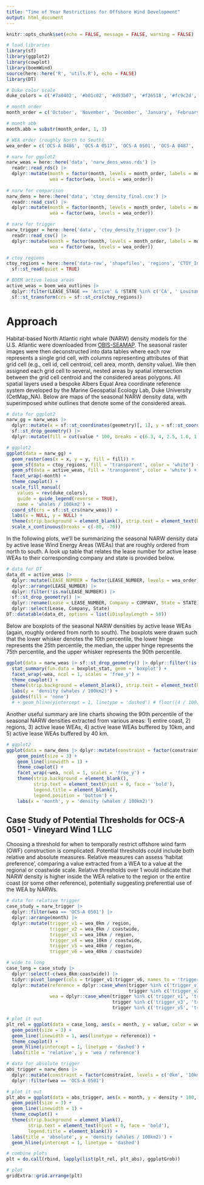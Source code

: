 ```yaml
---
title: "Time of Year Restrictions for Offshore Wind Development"
output: html_document
---
```


```r
knitr::opts_chunk$set(echo = FALSE, message = FALSE, warning = FALSE)

# load libraries
library(sf)
library(ggplot2)
library(cowplot)
library(boemWind)
source(here::here('R', 'utils.R'), echo = FALSE)
library(DT)

# Duke color scale
duke_colors = c('#7a0402', '#b01c02', '#d93b07', '#f26518', '#fc9c2d', '#f2c738', '#d0e835', '#a3fc3d', '#65fc6a', '#2deba2', '#24ced4', '#39a8f7', '#4678eb', '#4346ab', '#30123b')

# month order
month_order = c('October', 'November', 'December', 'January', 'February', 'March', 'April', 'May', 'June', 'July', 'August', 'September')

# month abb
month.abb = substr(month_order, 1, 3)

# WEA order (roughly North to South)
wea_order = c('OCS-A 0486', 'OCS-A 0517', 'OCS-A 0501', 'OCS-A 0487', 'OCS-A 0500', 'OCS-A 0534', 'OCS-A 0520', 'OCS-A 0521', 'OCS-A 0522', 'OCS-A 0512', 'OCS-A 0544', 'OCS-A 0537', 'OCS-A 0538', 'OCS-A 0539', 'OCS-A 0549', 'OCS-A 0541', 'OCS-A 0542', 'OCS-A 0499', 'OCS-A 0498', 'OCS-A 0532', 'OCS-A 0482', 'OCS-A 0519', 'OCS-A 0490', 'OCS-A 0483', 'OCS-A 0508', 'OCS-A 0545', 'OCS-A 0546')
```

```r
# narw for ggplot2
narw_weas = here::here('data', 'narw_dens_weas.rds') |>
  readr::read_rds() |>
  dplyr::mutate(month = factor(month, levels = month_order, labels = month.abb),
                wea = factor(wea, levels = wea_order))
  
# narw for comparison
narw_dens = here::here('data', 'ctoy_density_final.csv') |>
  readr::read_csv() |>
  dplyr::mutate(month = factor(month, levels = month_order, labels = month.abb),
                wea = factor(wea, levels = wea_order))

# narw for trigger
narw_trigger = here::here('data', 'ctoy_density_trigger.csv') |>
  readr::read_csv() |>
  dplyr::mutate(month = factor(month, levels = month_order, labels = month.abb),
                wea = factor(wea, levels = wea_order))

# ctoy regions
ctoy_regions = here::here('data-raw', 'shapefiles', 'regions', 'CTOY_Investigation.shp') |>
  sf::st_read(quiet = TRUE) 

# BOEM active lease areas
active_weas = boem_wea_outlines |>
  dplyr::filter(LEASE_STAGE == 'Active' & !STATE %in% c('CA', ' Louisanna/Texas') & LEASE_TYPE != 'Easement' & LEASE_NUMBER_COMPANY != 'OCS-A 0506 - The Narragansett Electric Company') |>
  sf::st_transform(crs = sf::st_crs(ctoy_regions))
```

# Approach

Habitat-based North Atlantic right whale (NARW) density models for the U.S. Atlantic were downloaded from [OBIS-SEAMAP](https://seamap.env.duke.edu/models/Duke/EC/). The seasonal raster images were then deconstructed into data tables where each row represents a single grid cell, with columns representing attributes of that grid cell (e.g., cell id, cell centroid, cell area, month, density value). We then assigned each grid cell to several, nested areas by spatial intersection between the grid cell centroid and the considered areas polygons. All spatial layers used a bespoke Albers Equal Area coordinate reference system developed by the Marine Geospatial Ecology Lab, Duke University (CetMap_NA). Below are maps of the seasonal NARW density data, with superimposed white outlines that denote some of the considered areas.

```r
# data for ggplot2
narw_gg = narw_weas |>
  dplyr::mutate(x = sf::st_coordinates(geometry)[, 1], y = sf::st_coordinates(geometry)[, 2]) |>
  sf::st_drop_geometry() |>
  dplyr::mutate(fill = cut(value * 100, breaks = c(6.3, 4, 2.5, 1.6, 1, 0.63, 0.40, 0.25, 0.16, 0.10, 0.063, 0.040, 0.025, 0.016, 0), include.lowest = TRUE))

# ggplot2
ggplot(data = narw_gg) + 
  geom_raster(aes(x = x, y = y, fill = fill)) + 
  geom_sf(data = ctoy_regions, fill = 'transparent', color = 'white') +
  geom_sf(data = active_weas, fill = 'transparent', color = 'white') +
  facet_wrap(~month) + 
  theme_cowplot() +
  scale_fill_manual(
    values = rev(duke_colors), 
    guide = guide_legend(reverse = TRUE),
    name = 'whales / 100km2') + 
  coord_sf(crs = sf::st_crs(narw_weas)) + 
  labs(x = NULL, y = NULL) + 
  theme(strip.background = element_blank(), strip.text = element_text(hjust = 0, face = 'bold')) + 
  scale_x_continuous(breaks = c(-80, -70))
```

In the following plots, we'll be summarizing the seasonal NARW density data by active lease Wind Energy Areas (WEAs) that are roughly ordered from north to south. A look up table that relates the lease number for active lease WEAs to their corresponding company and state is provided below.

```r
# data for DT
data_dt = active_weas |> 
  dplyr::mutate(LEASE_NUMBER = factor(LEASE_NUMBER, levels = wea_order)) |>
  dplyr::arrange(LEASE_NUMBER) |>
  dplyr::filter(!is.na(LEASE_NUMBER)) |>
  sf::st_drop_geometry() |>
  dplyr::rename(Lease = LEASE_NUMBER, Company = COMPANY, State = STATE) |>
  dplyr::select(Lease, Company, State)
DT::datatable(data_dt, options = list(iDisplayLength = 50))
```

Below are boxplots of the seasonal NARW densities by active lease WEAs (again, roughly ordered from north to south). The boxplots were drawn such that the lower whisker denotes the 10th percentile, the lower hinge represents the 25th percentile, the median, the upper hinge represents the 75th percentile, and the upper whisker represents the 90th percentile.

```r
ggplot(data = narw_weas |> sf::st_drop_geometry() |> dplyr::filter(!is.na(wea)), aes(x = month, y = value * 100, fill = month)) +
  stat_summary(fun.data = boxplot_stat, geom = 'boxplot') + 
  facet_wrap(~wea, ncol = 1, scales = 'free_y') + 
  theme_cowplot() + 
  theme(strip.background = element_blank(), strip.text = element_text(hjust = 0, face = 'bold')) + 
  labs(y = 'density (whales / 100km2)') + 
  guides(fill = 'none') 
  # + geom_hline(yintercept = 1, linetype = 'dashed') # floor((4 / 100) / 3.429904 * 100)
```

Another useful summary are line charts showing the 90th percentile of the seasonal NARW densities extracted from various areas: 1) entire coast, 2) regions, 3) active lease WEAs, 4) active lease WEAs buffered by 10km, and 5) active lease WEAs buffered by 40 km.

```r
# ggplot2
ggplot(data = narw_dens |> dplyr::mutate(constraint = factor(constraint, levels = c('0km', '10km', '40km', 'Southern New England', 'Mid-Atlantic', 'Southeast', 'Coastwide'))), aes(x = month, y = density * 100, color = constraint, group = constraint)) + 
    geom_point(size = 3) + 
    geom_line(linewidth = 1) +
    theme_cowplot() + 
    facet_wrap(~wea, ncol = 1, scales = 'free_y') + 
    theme(strip.background = element_blank(), 
          strip.text = element_text(hjust = 0, face = 'bold'), 
          legend.title = element_blank(),
          legend.position = 'bottom') + 
    labs(x = 'month', y = 'density (whales / 100km2)') 
```

## Case Study of Potential Thresholds for OCS-A 0501 - Vineyard Wind 1 LLC

Choosing a threshold for when to temporally restrict offshore wind farm (OWF) construction is complicated. Potential thresholds could include both relative and absolute measures. Relative measures can assess 'habitat preference', comparing a value extracted from a WEA to a value at the regional or coastwide scale. Relative thresholds over 1 would indicate that NARW density is higher inside the WEA relative to the region or the entire coast (or some other reference), potentially suggesting preferential use of the WEA by NARWs.

```r
# data for relative trigger
case_study = narw_trigger |>
  dplyr::filter(wea == 'OCS-A 0501') |>
  dplyr::arrange(month) |>
  dplyr::mutate(trigger_v1 = wea_0km / region,
                trigger_v2 = wea_0km / coastwide,
                trigger_v3 = wea_10km / region,
                trigger_v4 = wea_10km / coastwide,
                trigger_v5 = wea_40km / region,
                trigger_v6 = wea_40km / coastwide)

# wide to long
case_long = case_study |> 
  dplyr::select(-c(wea_0km:coastwide)) |>
  tidyr::pivot_longer(cols = trigger_v1:trigger_v6, names_to = 'trigger', values_to = 'value') |>
  dplyr::mutate(reference = dplyr::case_when(trigger %in% c('trigger_v1', 'trigger_v3', 'trigger_v5') ~ 'region', 
                                             trigger %in% c('trigger_v2', 'trigger_v4', 'trigger_v6') ~ 'coastwide'),
                wea = dplyr::case_when(trigger %in% c('trigger_v1', 'trigger_v2') ~ '0km', 
                                       trigger %in% c('trigger_v3', 'trigger_v4') ~ '10km', 
                                       trigger %in% c('trigger_v5', 'trigger_v6') ~ '40km'))

# plot it out
plt_rel = ggplot(data = case_long, aes(x = month, y = value, color = wea, group = trigger)) + 
  geom_point(size = 3) + 
  geom_line(linewidth = 1, aes(linetype = reference)) +
  theme_cowplot() + 
  geom_hline(yintercept = 1, linetype = 'dashed') + 
  labs(title = 'relative', y = 'wea / reference')

# data for absolute trigger
abs_trigger = narw_dens |> 
  dplyr::mutate(constraint = factor(constraint, levels = c('0km', '10km', '40km', 'Southern New England', 'Mid-Atlantic', 'Southeast', 'Coastwide'))) |>
  dplyr::filter(wea == 'OCS-A 0501')

# plot it out
plt_abs = ggplot(data = abs_trigger, aes(x = month, y = density * 100, color = constraint, group = constraint)) + 
  geom_point(size = 3) + 
  geom_line(linewidth = 1) + 
  theme_cowplot() + 
  theme(strip.background = element_blank(), 
        strip.text = element_text(hjust = 0, face = 'bold'), 
        legend.title = element_blank()) + 
  labs(title = 'absolute', y = 'density (whales / 100km2)') + 
  geom_hline(yintercept = 1, linetype = 'dashed')

# combine plots
plt = do.call(rbind, lapply(list(plt_rel, plt_abs), ggplotGrob))

# plot
gridExtra::grid.arrange(plt)
```